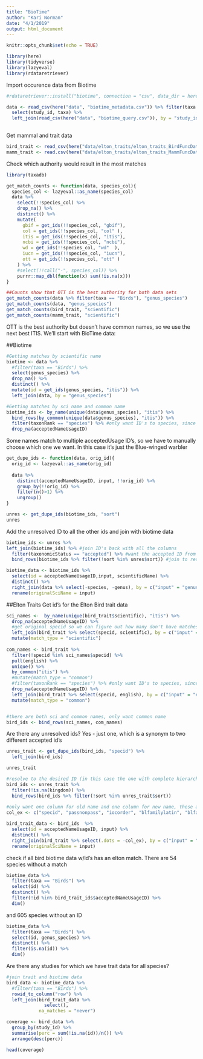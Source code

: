 ```yaml
---
title: "BioTime"
author: "Kari Norman"
date: "4/1/2019"
output: html_document
---
```


```r
knitr::opts_chunk$set(echo = TRUE)
```

```r
library(here)
library(tidyverse)
library(lazyeval)
library(rdataretriever)

```

Import occurence data from Biotime
```r
#rdataretriever::install("biotime", connection = "csv", data_dir = here("data"))

data <- read_csv(here("data", "biotime_metadata.csv")) %>% filter(taxa %in% c("Birds", "Mammals")) %>%
  select(study_id, taxa) %>%
  left_join(read_csv(here("data", "biotime_query.csv")), by = "study_id")
  
```

Get mammal and trait data
```r
bird_trait <- read_csv(here("data/elton_traits/elton_traits_BirdFuncDat.csv"))
mamm_trait <- read.csv(here("data/elton_traits/elton_traits_MammFuncDat.csv"))
```

Check which authority would result in the most matches 
```r
library(taxadb)

get_match_counts <- function(data, species_col){
  species_col <- lazyeval::as_name(species_col)
  data %>% 
    select(!!species_col) %>% 
    drop_na() %>%
    distinct() %>%
    mutate(
      gbif = get_ids(!!species_col, "gbif"),
      col = get_ids(!!species_col, "col" ),
      itis = get_ids(!!species_col, "itis"),
      ncbi = get_ids(!!species_col, "ncbi"),
      wd = get_ids(!!species_col, "wd"  ),
      iucn = get_ids(!!species_col, "iucn"),
      ott = get_ids(!!species_col, "ott" ) 
    ) %>%
    #select(!!call("-", species_col)) %>%
    purrr::map_dbl(function(x) sum(!is.na(x)))
}

##Counts show that OTT is the best authority for both data sets
get_match_counts(data %>% filter(taxa == "Birds"), "genus_species")
get_match_counts(data, "genus_species")
get_match_counts(bird_trait, "scientific")
get_match_counts(mamm_trait, "scientific")
```

OTT is the best authority but doesn't have common names, so we use the next best ITIS. We'll start with BioTime data:

##Biotime

```r
#Getting matches by scientific name 
biotime <- data %>% 
  #filter(taxa == "Birds") %>%
  select(genus_species) %>%
  drop_na() %>%
  distinct() %>%
  mutate(id = get_ids(genus_species, "itis")) %>%
  left_join(data, by = "genus_species")

#Getting matches by sci name and common name 
biotime_ids <- by_name(unique(data$genus_species), "itis") %>%
  bind_rows(by_common(unique(data$genus_species), "itis")) %>%
  filter(taxonRank == "species") %>% #only want ID's to species, since that's the level of the trait data
  drop_na(acceptedNameUsageID)
```

Some names match to multiple acceptedUsage ID's, so we have to manually choose which one we want. In this case it's just the Blue-winged warbler
```r

get_dupe_ids <- function(data, orig_id){
  orig_id <- lazyeval::as_name(orig_id)
  
  data %>%
    distinct(acceptedNameUsageID, input, !!orig_id) %>%
    group_by(!!orig_id) %>% 
    filter(n()>1) %>% 
    ungroup()
}  

unres <- get_dupe_ids(biotime_ids, "sort")
unres 
```

Add the unresolved ID to all the other ids and join with biotime data
```r
biotime_ids <- unres %>%
left_join(biotime_ids) %>% #join ID's back with all the columns
  filter(taxonomicStatus == "accepted") %>% #want the accepted ID from the two Warbler options
  bind_rows(biotime_ids %>% filter(!sort %in% unres$sort)) #join to resolved ID's, excluding the observations we resolved manually

biotime_data <- biotime_ids %>%
  select(id = acceptedNameUsageID,input, scientificName) %>%
  distinct() %>%
  right_join(data %>% select(-species, -genus), by = c("input" = "genus_species")) %>%
  rename(originalSciName = input)
```



##Elton Traits
Get id's for the Elton Bird trait data
```r
sci_names <-  by_name(unique(bird_trait$scientific), "itis") %>%
  drop_na(acceptedNameUsageID) %>%
  #get original specid so we can figure out how many don't have matches
  left_join(bird_trait %>% select(specid, scientific), by = c("input" = "scientific")) %>%
  mutate(match_type = "scientific")
  
com_names <- bird_trait %>% 
  filter(!specid %in% sci_names$specid) %>%
  pull(english) %>%
  unique() %>%
  by_common("itis") %>%
  #mutate(match_type = "common")
  #filter(taxonRank == "species") %>% #only want ID's to species, since that's the level of the trait data
  drop_na(acceptedNameUsageID) %>%
  left_join(bird_trait %>% select(specid, english), by = c("input" = "english"))%>%
  mutate(match_type = "common")


#there are both sci and common names, only want common name 
bird_ids <- bind_rows(sci_names, com_names)
```

Are there any unresolved ids? Yes - just one, which is a synonym to two different accepted id's
```r
unres_trait <- get_dupe_ids(bird_ids, "specid") %>%
  left_join(bird_ids)

unres_trait

#resolve to the desired ID (in this case the one with complete hierarchy data)
bird_ids <- unres_trait %>% 
  filter(!is.na(kingdom)) %>%
  bind_rows(bird_ids %>% filter(!sort %in% unres_trait$sort))
  
#only want one column for old name and one column for new name, these are the old ID columns to remove
col_ex <- c("specid", "passnonpass", "iocorder", "blfamilylatin", "blfamilyenglish", "blfamsequid", "taxo")

bird_trait_data <- bird_ids  %>%
  select(id = acceptedNameUsageID, input) %>%
  distinct() %>%
  right_join(bird_trait %>% select(.dots = -col_ex), by = c("input" = "scientific")) %>%
  rename(originalSciName = input)
```

check if all bird biotime data w/id's has an elton match. There are 54 species without a match
```r
biotime_data %>%
  filter(taxa == "Birds") %>%
  select(id) %>%
  distinct() %>%
  filter(!id %in% bird_trait_ids$acceptedNameUsageID) %>%
  dim()
```

and 605 species without an ID
```r
biotime_data %>%
  filter(taxa == "Birds") %>%
  select(id, genus_species) %>%
  distinct() %>%
  filter(is.na(id)) %>%
  dim()
```

Are there any studies for which we have trait data for all species?
```r
#join trait and biotime data
bird_data <- biotime_data %>%
  #filter(taxa == "Birds") %>%
  rowid_to_column("row") %>%
  left_join(bird_trait_data %>% 
              select(), 
            na_matches = "never")

coverage <- bird_data %>%
  group_by(study_id) %>%
  summarise(perc = sum(!is.na(id))/n()) %>%
  arrange(desc(perc))

head(coverage)
```

